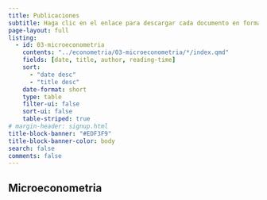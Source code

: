 ```yaml
---
title: Publicaciones
subtitle: Haga clic en el enlace para descargar cada documento en formato pdf.
page-layout: full
listing:
  - id: 03-microeconometria
    contents: "../econometria/03-microeconometria/*/index.qmd"
    fields: [date, title, author, reading-time]
    sort: 
      - "date desc"
      - "title desc"
    date-format: short
    type: table
    filter-ui: false
    sort-ui: false
    table-striped: true
# margin-header: signup.html
title-block-banner: "#EDF3F9"
title-block-banner-color: body
search: false
comments: false
---
```


## Microeconometria

::: {#03-microeconometria}
:::
